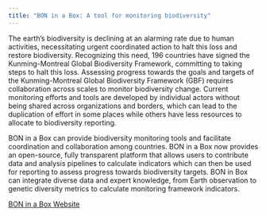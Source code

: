 ```yaml
---
title: "BON in a Box: A tool for monitoring biodiversity"
---
```


The earth's biodiversity is declining at an alarming rate due to human activities, necessitating urgent coordinated action to halt this loss and restore biodiversity. Recognizing this need, 196 countries have signed the Kunming-Montreal Global Biodiversity Framework, committing to taking steps to halt this loss. Assessing progress towards the goals and targets of the Kunming-Montreal Global Biodiversity Framework (GBF) requires collaboration across scales to monitor biodiversity change. Current monitoring efforts and tools are developed by individual actors without being shared across organizations and borders, which can lead to the duplication of effort in some places while others have less resources to allocate to biodiversity reporting.

BON in a Box can provide biodiversity monitoring tools and facilitate coordination and collaboration among countries. BON in a Box now provides an open-source, fully transparent platform that allows users to contribute data and analysis pipelines to calculate indicators which can then be used for reporting to assess progress towards biodiversity targets. BON in Box can integrate diverse data and expert knowledge, from Earth observation to genetic diversity metrics to calculate monitoring framework indicators.

[BON in a Box Website](https://boninabox.geobon.org/)
